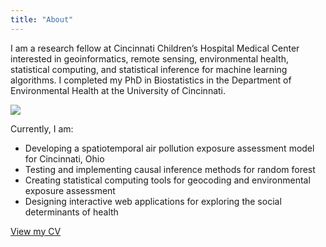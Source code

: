 ```yaml
---
title: "About"
---
```


<div class = "row">
<div class = "col-md-8">

I am a research fellow at Cincinnati Children's Hospital Medical Center interested in geoinformatics, remote sensing, environmental health, statistical computing, and statistical inference for machine learning algorithms. I completed my PhD in Biostatistics in the Department of Environmental Health at the University of Cincinnati. 

</div>

<div class = "col-md-2">
![](figs/cole_brokamp_headshot.png)
</div>

</div>

Currently, I am:

- Developing a spatiotemporal air pollution exposure assessment model for Cincinnati, Ohio
- Testing and implementing causal inference methods for random forest
- Creating statistical computing tools for geocoding and environmental exposure assessment
- Designing interactive web applications for exploring the social determinants of health

[View my CV](cv.pdf)